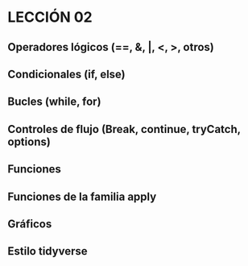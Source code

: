# LECCIÓN 02
## Operadores lógicos (==, &, |, <, >, otros)
## Condicionales (if, else)
## Bucles (while, for)
## Controles de flujo (Break, continue, tryCatch, options)
## Funciones
## Funciones de la familia apply
## Gráficos
## Estilo tidyverse
